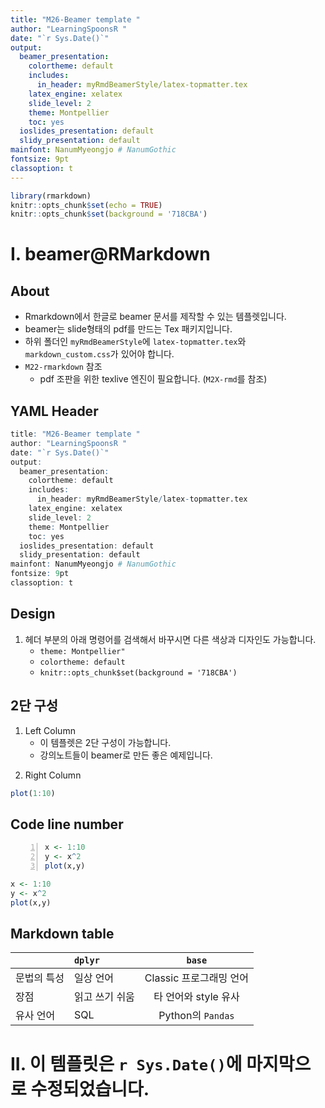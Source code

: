```yaml
---
title: "M26-Beamer template "  
author: "LearningSpoonsR "
date: "`r Sys.Date()`"  
output:
  beamer_presentation:
    colortheme: default
    includes:
      in_header: myRmdBeamerStyle/latex-topmatter.tex
    latex_engine: xelatex
    slide_level: 2  
    theme: Montpellier
    toc: yes
  ioslides_presentation: default
  slidy_presentation: default
mainfont: NanumMyeongjo # NanumGothic  
fontsize: 9pt
classoption: t
---  
```


```r
library(rmarkdown)
knitr::opts_chunk$set(echo = TRUE)
knitr::opts_chunk$set(background = '718CBA')
```

# I. beamer@RMarkdown

## About  

+ Rmarkdown에서 한글로 beamer 문서를 제작할 수 있는 템플렛입니다.        
+ beamer는 slide형태의 pdf를 만드는 Tex 패키지입니다. 
+ 하위 폴더인 `myRmdBeamerStyle`에 `latex-topmatter.tex`와 `markdown_custom.css`가 있어야 합니다.    
+ `M22-rmarkdown` 참조       
    + pdf 조판을 위한 texlive 엔진이 필요합니다. (`M2X-rmd`를 참조)  \br

## YAML Header  

```r
title: "M26-Beamer template "  
author: "LearningSpoonsR "
date: "`r Sys.Date()`"  
output:
  beamer_presentation:
    colortheme: default
    includes:
      in_header: myRmdBeamerStyle/latex-topmatter.tex
    latex_engine: xelatex
    slide_level: 2  
    theme: Montpellier
    toc: yes
  ioslides_presentation: default
  slidy_presentation: default
mainfont: NanumMyeongjo # NanumGothic  
fontsize: 9pt
classoption: t
```  

## Design  

1. 헤더 부분의 아래 명령어를 검색해서 바꾸시면 다른 색상과 디자인도 가능합니다.  
    + `theme: Montpellier"`
    + `colortheme: default`
    + `knitr::opts_chunk$set(background = '718CBA')`   
  
## 2단 구성  

\lc  

1. Left Column   
    + 이 템플렛은 2단 구성이 가능합니다.  \br  
    + 강의노트들이 beamer로 만든 좋은 예제입니다.  

\rc 

2. Right Column   

```r
plot(1:10)
```
  
\ec  
  
## Code line number   
  
```{#numCode .R .numberLines}
x <- 1:10
y <- x^2
plot(x,y)
```   

```r
x <- 1:10
y <- x^2
plot(x,y)
```  

## Markdown table  

|            | `dplyr`        | `base`                  |
|------------|:---------------|:-----------------------:|  
|문법의 특성 | 일상 언어      | Classic 프로그래밍 언어 | 
|장점        | 읽고 쓰기 쉬움 | 타 언어와 style 유사    | 
|유사 언어   | SQL            | Python의 `Pandas`       |




# II. 이 템플릿은 `r Sys.Date()`에 마지막으로 수정되었습니다.


